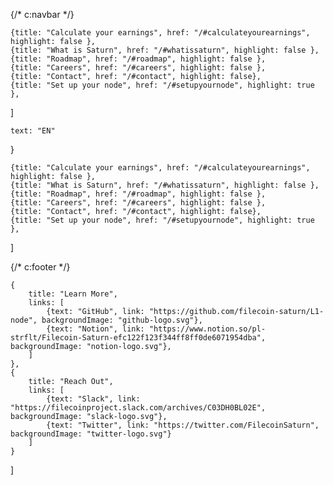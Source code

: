 {/* c:navbar */}

    {title: "Calculate your earnings", href: "/#calculateyourearnings", highlight: false },
    {title: "What is Saturn", href: "/#whatissaturn", highlight: false },
    {title: "Roadmap", href: "/#roadmap", highlight: false },
    {title: "Careers", href: "/#careers", highlight: false },
    {title: "Contact", href: "/#contact", highlight: false},
    {title: "Set up your node", href: "/#setupyournode", highlight: true },
]

    text: "EN"
}

    {title: "Calculate your earnings", href: "/#calculateyourearnings", highlight: false },
    {title: "What is Saturn", href: "/#whatissaturn", highlight: false },
    {title: "Roadmap", href: "/#roadmap", highlight: false },
    {title: "Careers", href: "/#careers", highlight: false },
    {title: "Contact", href: "/#contact", highlight: false},
    {title: "Set up your node", href: "/#setupyournode", highlight: true },
]

{/* c:footer */}

    {
        title: "Learn More",
        links: [
            {text: "GitHub", link: "https://github.com/filecoin-saturn/L1-node", backgroundImage: "github-logo.svg"},
            {text: "Notion", link: "https://www.notion.so/pl-strflt/Filecoin-Saturn-efc122f123f344ff8ff0de6071954dba", backgroundImage: "notion-logo.svg"},
        ]
    },
    {
        title: "Reach Out",
        links: [
            {text: "Slack", link: "https://filecoinproject.slack.com/archives/C03DH0BL02E", backgroundImage: "slack-logo.svg"},
            {text: "Twitter", link: "https://twitter.com/FilecoinSaturn", backgroundImage: "twitter-logo.svg"}
        ]
    }
]

